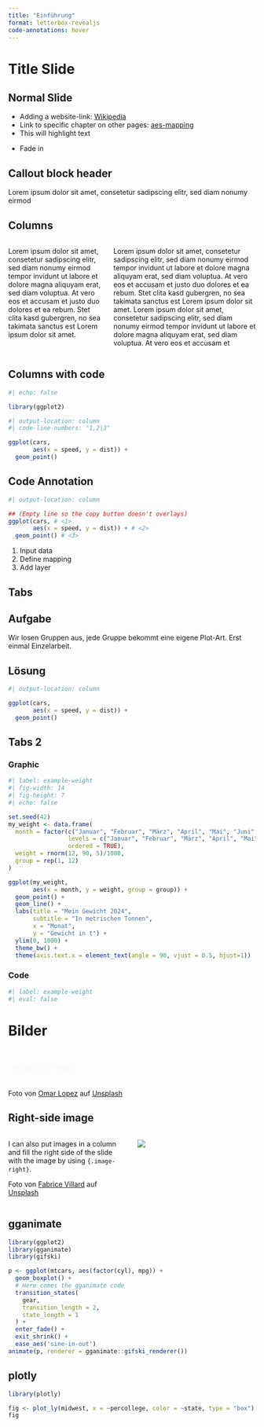 ```yaml
---
title: "Einführung"
format: letterbox-revealjs
code-annotations: hover
---
```



# Title Slide

## Normal Slide


- Adding a website-link: [Wikipedia](https://de.wikipedia.org/wiki/Wikipedia:Hauptseite)
- Link to specific chapter on other pages: [aes-mapping](https://nickhaf.github.io/PlotWorkshop/sessions/ggplot_intro/slides.html#/aesthetic-mapping)
- This will [highlight]{.highlight} text

::: {.fragment}
- Fade in
:::


:::{.callout-tip}
## Callout block header
Lorem ipsum dolor sit amet, consetetur sadipscing elitr, sed diam nonumy eirmod
:::


## Columns

:::: {.columns}

::: {.column width="40%"}
Lorem [ipsum dolor]{.highlight} sit amet, consetetur sadipscing elitr, sed diam nonumy eirmod tempor invidunt ut labore et dolore magna aliquyam erat, sed diam voluptua. At vero eos et accusam et justo duo dolores et ea rebum. Stet clita kasd gubergren, no sea takimata sanctus est Lorem ipsum dolor sit amet.
:::

::: {.column width="60%"}

::: small
Lorem ipsum dolor sit amet, consetetur sadipscing elitr, sed diam nonumy eirmod tempor invidunt ut labore et dolore magna aliquyam erat, sed diam voluptua. At vero eos et accusam et justo duo dolores et ea rebum. Stet clita kasd gubergren, no sea takimata sanctus est Lorem ipsum dolor sit amet. Lorem ipsum dolor sit amet, consetetur sadipscing elitr, sed diam nonumy eirmod tempor invidunt ut labore et dolore magna aliquyam erat, sed diam voluptua. At vero eos et accusam et
:::

:::

::::

## Columns with code

```r
#| echo: false

library(ggplot2)
```


```r
#| output-location: column
#| code-line-numbers: "1,2|3"

ggplot(cars, 
       aes(x = speed, y = dist)) +
  geom_point()
```

## Code Annotation
```r
#| output-location: column

## (Empty line so the copy button doesn't overlays)
ggplot(cars, # <1> 
       aes(x = speed, y = dist)) + # <2>
  geom_point() # <3>
```
1. Input data
2. Define mapping
3. Add layer

## Tabs
::: {.panel-tabset}

## Aufgabe 
Wir losen Gruppen aus, jede Gruppe bekommt eine eigene Plot-Art. Erst einmal Einzelarbeit.

## Lösung

```r
#| output-location: column

ggplot(cars, 
       aes(x = speed, y = dist)) +
  geom_point()
```

:::

## Tabs 2

::: panel-tabset
### Graphic


```r
#| label: example-weight
#| fig-width: 14
#| fig-height: 7
#| echo: false

set.seed(42)
my_weight <- data.frame(
  month = factor(c("Januar", "Februar", "März", "April", "Mai", "Juni", "Juli", "August", "September", "Oktober", "November", "Dezember"),
                 levels = c("Januar", "Februar", "März", "April", "Mai", "Juni", "Juli", "August", "September", "Oktober", "November", "Dezember"), 
                 ordered = TRUE), 
  weight = rnorm(12, 90, 5)/1000, 
  group = rep(1, 12)
)

ggplot(my_weight, 
       aes(x = month, y = weight, group = group)) +
  geom_point() +
  geom_line() +
  labs(title = "Mein Gewicht 2024",
       subtitle = "In metrischen Tonnen", 
       x = "Monat", 
       y = "Gewicht in t") +
  ylim(0, 1000) + 
  theme_bw() +
  theme(axis.text.x = element_text(angle = 90, vjust = 0.5, hjust=1))
```


### Code


```r
#| label: example-weight
#| eval: false
```

:::



# Bilder

##  {background-image="ggplot_intro/images/babyfeet.jpg" background-size="1225px"}

::: {.absolute right="1.5%" top="1.5%" style="padding: 0.5em 0.5em; background-color: rgba(255, 255, 255, 0); backdrop-filter: blur(0px); box-shadow: 0 0 0rem 0 rgba(255, 255, 255, 0); color:#F8F8F8;"}
Background image
:::




::: image-ref
Foto von <a href="https://unsplash.com/de/@omarlopez1?utm_content=creditCopyText&utm_medium=referral&utm_source=unsplash">Omar Lopez</a> auf <a href="https://unsplash.com/de/fotos/person-die-babyfusse-halt-vTknj2OxDVg?utm_content=creditCopyText&utm_medium=referral&utm_source=unsplash">Unsplash</a>
:::

## Right-side image


:::: {.columns} 
::: {.column width="50%"}
I can also put images in a column and fill the right side of the slide with the image by using `{.image-right}`.

Foto von <a href="https://unsplash.com/de/@fabulu75?utm_content=creditCopyText&utm_medium=referral&utm_source=unsplash">Fabrice Villard</a> auf <a href="https://unsplash.com/de/fotos/fotografie-des-baumes-Jrl_UQcZqOc?utm_content=creditCopyText&utm_medium=referral&utm_source=unsplash">Unsplash</a>
      

:::

::: {.column width="50%"}

![](tree.jpg){.image-right}
::: 
:::: 




## gganimate


```r
library(ggplot2)
library(gganimate)
library(gifski)

p <- ggplot(mtcars, aes(factor(cyl), mpg)) + 
  geom_boxplot() + 
  # Here comes the gganimate code
  transition_states(
    gear,
    transition_length = 2,
    state_length = 1
  ) +
  enter_fade() + 
  exit_shrink() +
  ease_aes('sine-in-out')
animate(p, renderer = gganimate::gifski_renderer())
```



## plotly



```r
library(plotly)

fig <- plot_ly(midwest, x = ~percollege, color = ~state, type = "box")
fig

```

